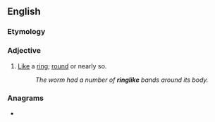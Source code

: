 ==English==

===Etymology===
{{suffix|en|ring|like}}

===Adjective===
{{en-adj}}

# [[like|Like]] a [[ring]]; [[round]] or nearly so.
#: ''The worm had a number of '''ringlike''' bands around its body.''

===Anagrams===
* {{anagrams|en|kinglier}}